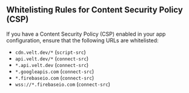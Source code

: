 ## Whitelisting Rules for Content Security Policy (CSP)

If you have a Content Security Policy (CSP) enabled in your app configuration, ensure that the following URLs are whitelisted:
- `cdn.velt.dev/*` (`script-src`)
- `api.velt.dev/*` (`connect-src`)
- `*.api.velt.dev` (`connect-src`)
- `*.googleapis.com` (`connect-src`)
- `*.firebaseio.com` (`connect-src`)
- `wss://*.firebaseio.com` (`connect-src`)